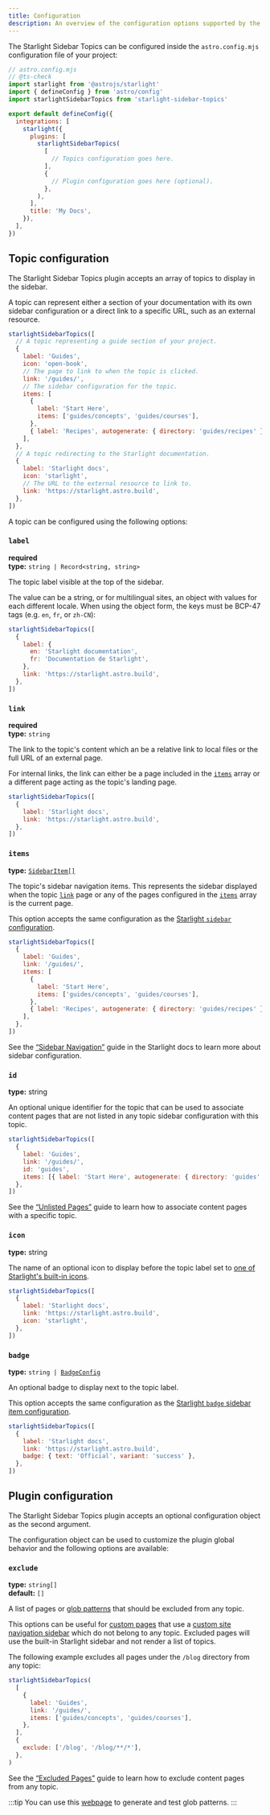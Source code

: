 ```yaml
---
title: Configuration
description: An overview of the configuration options supported by the Starlight Sidebar Topics plugin.
---
```


The Starlight Sidebar Topics can be configured inside the `astro.config.mjs` configuration file of your project:

```js {13,16}
// astro.config.mjs
// @ts-check
import starlight from '@astrojs/starlight'
import { defineConfig } from 'astro/config'
import starlightSidebarTopics from 'starlight-sidebar-topics'

export default defineConfig({
  integrations: [
    starlight({
      plugins: [
        starlightSidebarTopics(
          [
            // Topics configuration goes here.
          ],
          {
            // Plugin configuration goes here (optional).
          },
        ),
      ],
      title: 'My Docs',
    }),
  ],
})
```

## Topic configuration

The Starlight Sidebar Topics plugin accepts an array of topics to display in the sidebar.

A topic can represent either a section of your documentation with its own sidebar configuration or a direct link to a specific URL, such as an external resource.

```js
starlightSidebarTopics([
  // A topic representing a guide section of your project.
  {
    label: 'Guides',
    icon: 'open-book',
    // The page to link to when the topic is clicked.
    link: '/guides/',
    // The sidebar configuration for the topic.
    items: [
      {
        label: 'Start Here',
        items: ['guides/concepts', 'guides/courses'],
      },
      { label: 'Recipes', autogenerate: { directory: 'guides/recipes' } },
    ],
  },
  // A topic redirecting to the Starlight documentation.
  {
    label: 'Starlight docs',
    icon: 'starlight',
    // The URL to the external resource to link to.
    link: 'https://starlight.astro.build',
  },
])
```

A topic can be configured using the following options:

### `label`

**required**  
**type:** `string | Record<string, string>`

The topic label visible at the top of the sidebar.

The value can be a string, or for multilingual sites, an object with values for each different locale.
When using the object form, the keys must be BCP-47 tags (e.g. `en`, `fr`, or `zh-CN`):

```js {3-6}
starlightSidebarTopics([
  {
    label: {
      en: 'Starlight documentation',
      fr: 'Documentation de Starlight',
    },
    link: 'https://starlight.astro.build',
  },
])
```

### `link`

**required**  
**type:** `string`

The link to the topic's content which an be a relative link to local files or the full URL of an external page.

For internal links, the link can either be a page included in the [`items`](#items) array or a different page acting as the topic's landing page.

```js {4}
starlightSidebarTopics([
  {
    label: 'Starlight docs',
    link: 'https://starlight.astro.build',
  },
])
```

### `items`

**type:** [`SidebarItem[]`](https://starlight.astro.build/reference/configuration/#sidebaritem)

The topic's sidebar navigation items.
This represents the sidebar displayed when the topic [`link`](#link) page or any of the pages configured in the [`items`](#items) array is the current page.

This option accepts the same configuration as the [Starlight `sidebar` configuration](https://starlight.astro.build/reference/configuration/#sidebar).

```js {5-11}
starlightSidebarTopics([
  {
    label: 'Guides',
    link: '/guides/',
    items: [
      {
        label: 'Start Here',
        items: ['guides/concepts', 'guides/courses'],
      },
      { label: 'Recipes', autogenerate: { directory: 'guides/recipes' } },
    ],
  },
])
```

See the [“Sidebar Navigation”](https://starlight.astro.build/guides/sidebar/) guide in the Starlight docs to learn more about sidebar configuration.

### `id`

**type:** string

An optional unique identifier for the topic that can be used to associate content pages that are not listed in any topic sidebar configuration with this topic.

```js {5}
starlightSidebarTopics([
  {
    label: 'Guides',
    link: '/guides/',
    id: 'guides',
    items: [{ label: 'Start Here', autogenerate: { directory: 'guides' } }],
  },
])
```

See the [“Unlisted Pages”](/docs/guides/unlisted-pages) guide to learn how to associate content pages with a specific topic.

### `icon`

**type:** string

The name of an optional icon to display before the topic label set to [one of Starlight's built-in icons](https://starlight.astro.build/reference/icons/#all-icons).

```js {5}
starlightSidebarTopics([
  {
    label: 'Starlight docs',
    link: 'https://starlight.astro.build',
    icon: 'starlight',
  },
])
```

### `badge`

**type:** <code>string | [BadgeConfig](https://starlight.astro.build/reference/configuration/#badgeconfig)</code>

An optional badge to display next to the topic label.

This option accepts the same configuration as the [Starlight `badge` sidebar item configuration](https://starlight.astro.build/guides/sidebar/#badges).

```js {5}
starlightSidebarTopics([
  {
    label: 'Starlight docs',
    link: 'https://starlight.astro.build',
    badge: { text: 'Official', variant: 'success' },
  },
])
```

## Plugin configuration

The Starlight Sidebar Topics plugin accepts an optional configuration object as the second argument.

The configuration object can be used to customize the plugin global behavior and the following options are available:

### `exclude`

**type:** `string[]`  
**default:** `[]`

A list of pages or [glob patterns](https://github.com/micromatch/picomatch#globbing-features) that should be excluded from any topic.

This options can be useful for [custom pages](https://starlight.astro.build/guides/pages/#custom-pages) that use a [custom site navigation sidebar](https://starlight.astro.build/guides/pages/#sidebar) which do not belong to any topic.
Excluded pages will use the built-in Starlight sidebar and not render a list of topics.

The following example excludes all pages under the `/blog` directory from any topic:

```js {10}
starlightSidebarTopics(
  [
    {
      label: 'Guides',
      link: '/guides/',
      items: ['guides/concepts', 'guides/courses'],
    },
  ],
  {
    exclude: ['/blog', '/blog/**/*'],
  },
)
```

See the [“Excluded Pages”](/docs/guides/excluded-pages) guide to learn how to exclude content pages from any topic.

:::tip
You can use this [webpage](https://www.digitalocean.com/community/tools/glob) to generate and test glob patterns.
:::
